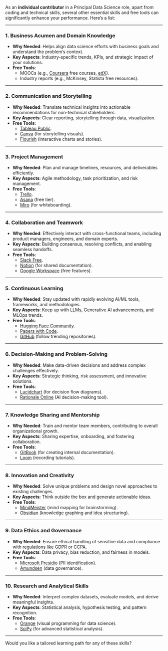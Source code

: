 As an **individual contributor** in a Principal Data Science role, apart from coding and technical skills, several other essential skills and free tools can significantly enhance your performance. Here's a list:

---

### **1. Business Acumen and Domain Knowledge**
- **Why Needed**: Helps align data science efforts with business goals and understand the problem's context.  
- **Key Aspects**: Industry-specific trends, KPIs, and strategic impact of your solutions.  
- **Free Tools**:  
  - MOOCs (e.g., [Coursera](https://coursera.org) free courses, [edX](https://edx.org)).  
  - Industry reports (e.g., McKinsey, Statista free resources).  

---

### **2. Communication and Storytelling**
- **Why Needed**: Translate technical insights into actionable recommendations for non-technical stakeholders.  
- **Key Aspects**: Clear reporting, storytelling through data, visualization.  
- **Free Tools**:  
  - [Tableau Public](https://public.tableau.com/).  
  - [Canva](https://canva.com) (for storytelling visuals).  
  - [Flourish](https://flourish.studio/) (interactive charts and stories).  

---

### **3. Project Management**
- **Why Needed**: Plan and manage timelines, resources, and deliverables efficiently.  
- **Key Aspects**: Agile methodology, task prioritization, and risk management.  
- **Free Tools**:  
  - [Trello](https://trello.com/).  
  - [Asana](https://asana.com/) (free tier).  
  - [Miro](https://miro.com/) (for whiteboarding).  

---

### **4. Collaboration and Teamwork**
- **Why Needed**: Effectively interact with cross-functional teams, including product managers, engineers, and domain experts.  
- **Key Aspects**: Building consensus, resolving conflicts, and enabling seamless handoffs.  
- **Free Tools**:  
  - [Slack Free](https://slack.com/).  
  - [Notion](https://notion.so/) (for shared documentation).  
  - [Google Workspace](https://workspace.google.com/) (free features).  

---

### **5. Continuous Learning**
- **Why Needed**: Stay updated with rapidly evolving AI/ML tools, frameworks, and methodologies.  
- **Key Aspects**: Keep up with LLMs, Generative AI advancements, and MLOps trends.  
- **Free Tools**:  
  - [Hugging Face Community](https://huggingface.co/).  
  - [Papers with Code](https://paperswithcode.com/).  
  - [GitHub](https://github.com/) (follow trending repositories).  

---

### **6. Decision-Making and Problem-Solving**
- **Why Needed**: Make data-driven decisions and address complex challenges effectively.  
- **Key Aspects**: Strategic thinking, risk assessment, and innovative solutions.  
- **Free Tools**:  
  - [Lucidchart](https://lucidchart.com/) (for decision flow diagrams).  
  - [Rationale Online](https://rationale.jina.ai/) (AI decision-making tool).  

---

### **7. Knowledge Sharing and Mentorship**
- **Why Needed**: Train and mentor team members, contributing to overall organizational growth.  
- **Key Aspects**: Sharing expertise, onboarding, and fostering collaboration.  
- **Free Tools**:  
  - [GitBook](https://www.gitbook.com/) (for creating internal documentation).  
  - [Loom](https://www.loom.com/) (recording tutorials).  

---

### **8. Innovation and Creativity**
- **Why Needed**: Solve unique problems and design novel approaches to existing challenges.  
- **Key Aspects**: Think outside the box and generate actionable ideas.  
- **Free Tools**:  
  - [MindMeister](https://www.mindmeister.com/) (mind mapping for brainstorming).  
  - [Obsidian](https://obsidian.md/) (knowledge graphing and idea structuring).  

---

### **9. Data Ethics and Governance**
- **Why Needed**: Ensure ethical handling of sensitive data and compliance with regulations like GDPR or CCPA.  
- **Key Aspects**: Data privacy, bias reduction, and fairness in models.  
- **Free Tools**:  
  - [Microsoft Presidio](https://microsoft.github.io/presidio/) (PII identification).  
  - [Amundsen](https://www.amundsen.io/) (data governance).  

---

### **10. Research and Analytical Skills**
- **Why Needed**: Interpret complex datasets, evaluate models, and derive meaningful insights.  
- **Key Aspects**: Statistical analysis, hypothesis testing, and pattern recognition.  
- **Free Tools**:  
  - [Orange](https://orange.biolab.si/) (visual programming for data science).  
  - [SciPy](https://scipy.org/) (for advanced statistical analysis).  

---

Would you like a tailored learning path for any of these skills?
